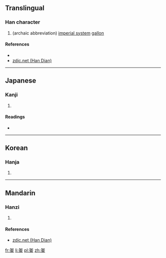 ==Translingual==

===Han character===
{{Han char|rn=30|rad=口|as=10|sn=13|four=|canj=大口人一月 (KROMB)|ids=⿰[[加]][[侖]]}}

# (archaic abbreviation) [[imperial system]] [[gallon]]

====References====
* {{Han ref|kx=0204.111|dkj=04136|hdz=10379.031|uh=55E7|ud=21991|bh=A25F|bd=41567}}
*[http://www.zdic.net/zd/zi/ZdicE5Zdic97ZdicA7.htm zdic.net (Han Dian)]

----

==Japanese==

===Kanji===
{{ja-kanji|grade=|rs=口10}}

# {{defn|lang=ja|sort=口10}}

====Readings====
* {{ja-readings|on=|kun=[[がろん]] (garon)}}

----

==Korean==

===Hanja===
{{ko-hanja|hangeul=륜|rv=ryun|mr=ryun|y=lyun}}

# {{defn|lang=ko|sort=口10}}

----

==Mandarin==

===Hanzi===
{{cmn-hanzi|pin=[[jiālún]] ([[jia1]] [[lun2]])|wg=chia<sup>1</sup>lun<sup>2</sup>}}

# {{defn|lang=cmn|sort=口10}}

====References====
*[http://www.zdic.net/zd/zi/ZdicE5Zdic97ZdicA7.htm zdic.net (Han Dian)]

[[fr:嗧]]
[[li:嗧]]
[[pl:嗧]]
[[zh:嗧]]